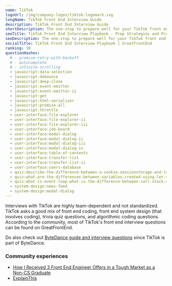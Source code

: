 ```yaml
---
name: TikTok
logoUrl: /img/company-logos/tiktok-logomark.svg
longName: TikTok Front End Interview Guide
description: TikTok Front End Interview Guide
shortDescription: The one-stop to prepare well for your TikTok front end interviews
seoTitle: TikTok Front End Interview Playbook - Prep Strategies and Practice Questions
seoDescription: The one-stop to prepare well for your TikTok front end interviews. Discover insider tips, optimal prep strategies, and practice questions known to be tested.
socialTitle: TikTok Front End Interview Playbook | GreatFrontEnd
ranking: 30
questionHashes:
  # - promise-retry-with-backoff
  # - autocomplete
  # - infinite-scrolling
  - javascript:data-selection
  - javascript:debounce
  - javascript:deep-clone
  - javascript:event-emitter
  - javascript:event-emitter-ii
  - javascript:get
  - javascript:html-serializer
  - javascript:promise-all
  - javascript:throttle
  - user-interface:file-explorer
  - user-interface:file-explorer-ii
  - user-interface:file-explorer-iii
  - user-interface:job-board
  - user-interface:modal-dialog
  - user-interface:modal-dialog-ii
  - user-interface:modal-dialog-iii
  - user-interface:modal-dialog-iv
  - user-interface:table-of-contents
  - user-interface:transfer-list
  - user-interface:transfer-list-ii
  - user-interface:users-database
  - quiz:describe-the-difference-between-a-cookie-sessionstorage-and-localstorage
  - quiz:what-are-the-differences-between-variables-created-using-let-var-or-const
  - quiz:what-is-event-loop-what-is-the-difference-between-call-stack-and-task-queue
  - system-design:news-feed
  - system-design:modal-dialog
---
```


Interviews with TikTok are highly team-dependent and not standardized. TikTok asks a good mix of front end coding, front end system design (that involves coding), trivia quiz questions, and algorithmic coding questions. According to the community, most of TikTok's front end interview questions can be found on GreatFrontEnd.

Do also check out [ByteDance guide and interview questions](/interviews/company/bytedance/questions-guides) since TikTok is part of ByteDance.

### Community experiences

- [How I Received 3 Front End Engineer Offers in a Tough Market as a Non-CS Graduate](https://hackernoon.com/how-i-received-3-front-end-engineer-offers-in-a-tough-market-as-a-non-cs-graduate)
- [ExplainThis](https://www.explainthis.io/en/career/my-tiktok-frontend-interview)

